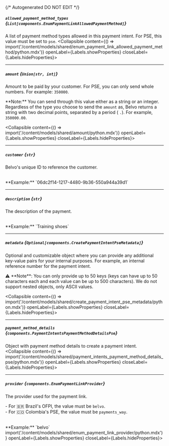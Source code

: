 {/* Autogenerated DO NOT EDIT  */}

##### `allowed_payment_method_types` *{`List[components.EnumPaymentLinkAllowedPaymentMethod]`}*
A list of payment method types allowed in this payment intent. For PSE, this value must be set to `pse`.
<Collapsible content={() => import('/content/models/shared/enum_payment_link_allowed_payment_method/python.mdx')} openLabel={Labels.showProperties} closeLabel={Labels.hideProperties}>
</Collapsible>

---
##### `amount` *{`Union[str, int]`}*
Amount to be paid by your customer. For PSE, you can only send whole numbers. For example: `350000`.

\*\*Note:\*\* You can send through this value either as a string or an integer. Regardless of the type you choose to send the `amount` as, Belvo returns a string with two decimal points, separated by a period ( `.`). For example, `350000.00`.

<Collapsible content={() => import('/content/models/shared/amount/python.mdx')} openLabel={Labels.showProperties} closeLabel={Labels.hideProperties}>
</Collapsible>

---
##### `customer` *{`str`}*
Belvo's unique ID to reference the customer.

<br/>
**Example:** `06dc2f14-1217-4480-9b36-550a944a39d1`

---
##### `description` *{`str`}*
The description of the payment.

<br/>
**Example:** `Training shoes`

---
##### `metadata` *{`Optional[components.CreatePaymentIntentPseMetadata]`}*
Optional and customizable object where you can provide any additional key\-value pairs for your internal purposes. For example, an internal reference number for the payment intent.


⚠️ \*\*Note\*\*: You can only provide up to 50 keys (keys can have up to 50 characters each and each value can be up to 500 characters). We do not support nested objects, only ASCII values.

<Collapsible content={() => import('/content/models/shared/create_payment_intent_pse_metadata/python.mdx')} openLabel={Labels.showProperties} closeLabel={Labels.hideProperties}>
</Collapsible>

---
##### `payment_method_details` *{`components.PaymentIntentsPaymentMethodDetailsPse`}*
Object with payment method details to create a payment intent.
<Collapsible content={() => import('/content/models/shared/payment_intents_payment_method_details_pse/python.mdx')} openLabel={Labels.showProperties} closeLabel={Labels.hideProperties}>
</Collapsible>

---
##### `provider` *{`components.EnumPaymentLinkProvider`}*
The provider used for the payment link. 


\- For 🇧🇷 Brazil's OFPI, the value must be `belvo`.  
\- For 🇨🇴 Colombia's PSE, the value must be `payments_way`.

<br/>
**Example:** `belvo`
<Collapsible content={() => import('/content/models/shared/enum_payment_link_provider/python.mdx')} openLabel={Labels.showProperties} closeLabel={Labels.hideProperties}>
</Collapsible>


